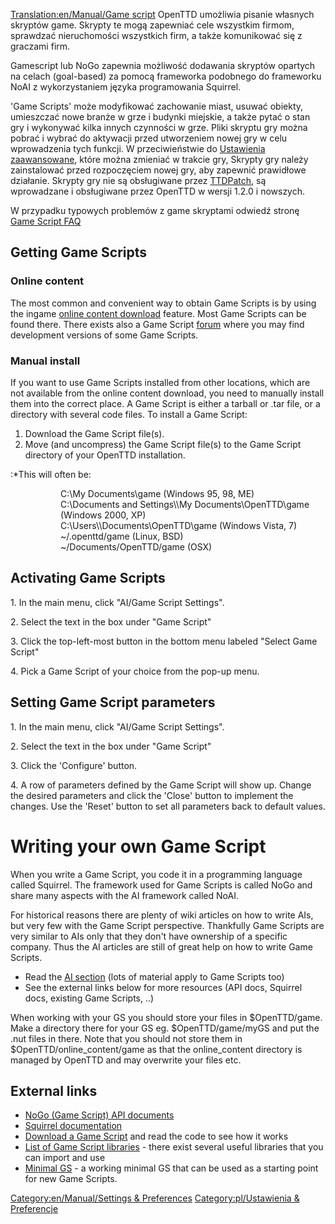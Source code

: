 [[Translation:en/Manual/Game script]]
{{DISPLAYTITLE:Game Script}}
OpenTTD umożliwia pisanie własnych skryptów game. Skrypty te mogą zapewniać cele wszystkim firmom, sprawdzać nieruchomości wszystkich firm, a także komunikować się z graczami firm.

{{en/Feature|1.2}}

{{en/Manual/Navigation}}

Gamescript lub NoGo zapewnia możliwość dodawania skryptów opartych na celach (goal-based) za pomocą frameworka podobnego do frameworku NoAI z wykorzystaniem języka programowania Squirrel.

'Game Scripts' może modyfikować zachowanie miast, usuwać obiekty, umieszczać nowe branże w grze i budynki miejskie, a także pytać o stan gry i wykonywać kilka innych czynności w grze. Pliki skryptu gry można pobrać i wybrać do aktywacji przed utworzeniem nowej gry w celu wprowadzenia tych funkcji. W przeciwieństwie do [[pl/Ustawienia zaawansowane|Ustawienia zaawansowane]], które można zmieniać w trakcie gry, Skrypty gry należy zainstalować przed rozpoczęciem nowej gry, aby zapewnić prawidłowe działanie. Skrypty gry nie są obsługiwane przez [[pl/Archive/OpenTTD/TTDPatch|TTDPatch]], są wprowadzane i obsługiwane przez OpenTTD w wersji 1.2.0 i nowszych.

W przypadku typowych problemów z game skryptami odwiedź stronę [[en/FAQ Gamescript|Game Script FAQ]]

==Getting Game Scripts==
=== Online content ===
The most common and convenient way to obtain Game Scripts is by using the ingame [[en/Manual/Online content|online content download]] feature. Most Game Scripts can be found there. There exists also a Game Script [http://www.tt-forums.net/viewforum.php?f=65|development forum] where you may find development versions of some Game Scripts.
===Manual install===
If you want to use Game Scripts installed from other locations, which are not available from the online content download, you need to manually install them into the correct place. A Game Script is either a tarball or .tar file, or a directory with several code files. To install a Game Script:
#Download the Game Script file(s).
#Move (and uncompress) the Game Script file(s) to the Game Script directory of your OpenTTD installation.
:*This will often be:
::C:\My Documents\game (Windows 95, 98, ME)
::C:\Documents and Settings\<username>\My Documents\OpenTTD\game (Windows 2000, XP)
::C:\Users\<username>\Documents\OpenTTD\game (Windows Vista, 7)
::~/.openttd/game (Linux, BSD)
::~/Documents/OpenTTD/game (OSX)

==Activating Game Scripts==

1.   In the main menu, click "AI/Game Script Settings".

2.   Select the text in the box under "Game Script"

3.   Click the top-left-most button in the bottom menu labeled "Select Game Script"

4.   Pick a Game Script of your choice from the pop-up menu.

==Setting Game Script parameters==

1.   In the main menu, click "AI/Game Script Settings".

2.   Select the text in the box under "Game Script"

3.   Click the 'Configure' button. 

4.   A row of parameters defined by the Game Script will show up. Change the desired parameters and click the 'Close' button to implement the changes. Use the 'Reset' button to set all parameters back to default values.

= Writing your own Game Script =
When you write a Game Script, you code it in a programming language called Squirrel. The framework used for Game Scripts is called NoGo and share many aspects with the AI framework called NoAI.

For historical reasons there are plenty of wiki articles on how to write AIs, but very few with the Game Script perspective. Thankfully Game Scripts are very similar to AIs only that they don't have ownership of a specific company. Thus the AI articles are still of great help on how to write Game Scripts. 

* Read the [[en/Development/Script/Main Page|AI section]] (lots of material apply to Game Scripts too)
* See the external links below for more resources (API docs, Squirrel docs, existing Game Scripts, ..)

When working with your GS you should store your files in $OpenTTD/game. Make a directory there for your GS eg. $OpenTTD/game/myGS and put the .nut files in there. Note that you should not store them in $OpenTTD/online_content/game as that the online_content directory is managed by OpenTTD and may overwrite your files etc.

== External links ==

* [http://nogo.openttd.org/api/ NoGo (Game Script) API documents]
* [http://www.squirrel-lang.org/doc/squirrel2.html Squirrel documentation]
* [http://bananas.openttd.org/en/gs/ Download a Game Script] and read the code to see how it works
* [http://bananas.openttd.org/en/gslibrary/ List of Game Script libraries] - there exist several useful libraries that you can import and use
* [http://www.tt-forums.net/viewtopic.php?f=65&t=62163 Minimal GS] - a working minimal GS that can be used as a starting point for new Game Scripts.


{{en/Navbox Game Script}}

[[Category:en/Manual/Settings & Preferences]] [[Category:pl/Ustawienia & Preferencje]]